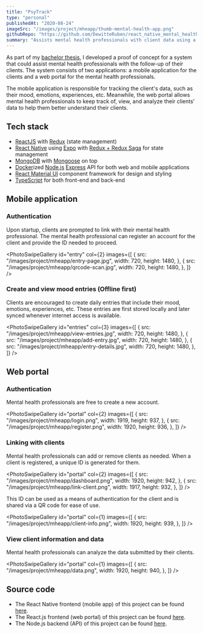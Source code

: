 ```yaml
---
title: "PsyTrack"
type: "personal"
publishedAt: "2020-08-24"
imageSrc: "/images/project/mheapp/thumb-mental-health-app.png"
githubRepo: "https://github.com/DewitteRuben/react_native_mental_health_app_2020"
summary: "Assists mental health professionals with client data using a mood-tracking app and a web portal for analysis."
---
```


As part of my [bachelor thesis](/bachelor_thesis.pdf), I developed a proof of concept for a system that could assist mental health professionals with the follow-up of their clients. The system consists of two applications: a mobile application for the clients and a web portal for the mental health professionals.

The mobile application is responsible for tracking the client's data, such as their mood, emotions, experiences, etc. Meanwhile, the web portal allows mental health professionals to keep track of, view, and analyze their clients' data to help them better understand their clients.

## Tech stack

- [ReactJS](https://reactnative.dev/) with [Redux](https://redux.js.org/) (state management)
- [React Native](https://reactnative.dev/) using [Expo](https://expo.io/) with [Redux + Redux Saga](https://redux.js.org/) for state management
- [MongoDB](https://www.mongodb.com/) with [Mongoose](https://mongoosejs.com/) on top
- [Docker](https://www.docker.com/)ized [Node.js](https://nodejs.org/en/) [Express](https://expressjs.com/) API for both web and mobile applications
- [React Material UI](https://material-ui.com/) component framework for design and styling
- [TypeScript](https://www.typescriptlang.org/) for both front-end and back-end

## Mobile application

### Authentication

Upon startup, clients are prompted to link with their mental health professional. The mental health professional can register an account for the client and provide the ID needed to proceed.

<PhotoSwipeGallery
  id="entry"
  col={2}
  images={[
    {
      src: "/images/project/mheapp/entry-page.jpg",
      width: 720,
      height: 1480,
    },
    {
      src: "/images/project/mheapp/qrcode-scan.jpg",
      width: 720,
      height: 1480,
    },
  ]}
/>

### Create and view mood entries (Offline first)

Clients are encouraged to create daily entries that include their mood, emotions, experiences, etc. These entries are first stored locally and later synced whenever internet access is available.

<PhotoSwipeGallery
  id="entries"
  col={3}
  images={[
    {
      src: "/images/project/mheapp/view-entries.jpg",
      width: 720,
      height: 1480,
    },
    {
      src: "/images/project/mheapp/add-entry.jpg",
      width: 720,
      height: 1480,
    },
    {
      src: "/images/project/mheapp/entry-details.jpg",
      width: 720,
      height: 1480,
    },
  ]}
/>

## Web portal

### Authentication

Mental health professionals are free to create a new account.

<PhotoSwipeGallery
  id="portal"
  col={2}
  images={[
    {
      src: "/images/project/mheapp/login.png",
      width: 1919,
      height: 937,
    },
    {
      src: "/images/project/mheapp/register.png",
      width: 1920,
      height: 936,
    },
  ]}
/>

### Linking with clients

Mental health professionals can add or remove clients as needed. When a client is registered, a unique ID is generated for them.

<PhotoSwipeGallery
  id="portal"
  col={2}
  images={[
    {
      src: "/images/project/mheapp/dashboard.png",
      width: 1920,
      height: 942,
    },
    {
      src: "/images/project/mheapp/link-client.png",
      width: 1917,
      height: 932,
    },
  ]}
/>

This ID can be used as a means of authentication for the client and is shared via a QR code for ease of use.

<PhotoSwipeGallery
  id="portal"
  col={1}
  images={[
    {
      src: "/images/project/mheapp/client-info.png",
      width: 1920,
      height: 939,
    },
  ]}
/>

### View client information and data

Mental health professionals can analyze the data submitted by their clients.

<PhotoSwipeGallery
  id="portal"
  col={1}
  images={[
    {
      src: "/images/project/mheapp/data.png",
      width: 1920,
      height: 940,
    },
  ]}
/>

## Source code

- The React Native frontend (mobile app) of this project can be found [here](https://github.com/DewitteRuben/react_native_gps_tracker).
- The React.js frontend (web portal) of this project can be found [here](https://github.com/DewitteRuben/reactjs_mental_health_portal).
- The Node.js backend (API) of this project can be found [here](https://github.com/DewitteRuben/backend_nodejs_ts_mental_health_app_2020).
